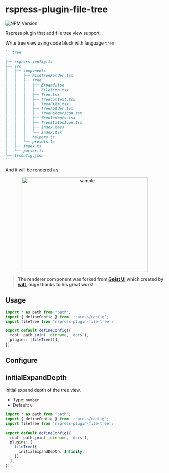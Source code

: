 # rspress-plugin-file-tree

![NPM Version](https://img.shields.io/npm/v/rspress-plugin-file-tree)


<SourceCode href="https://github.com/byteHulk/rspress-plugin-file-tree" />

Rspress plugin that add file tree view support.

Write tree view using code block with language `tree`:

````markdown
```tree
.
├── rspress.config.ts
├── src
│   ├── components
│   │   ├── FileTreeRender.tsx
│   │   ├── Tree
│   │   │   ├── Expand.tsx
│   │   │   ├── FileIcon.tsx
│   │   │   ├── Tree.tsx
│   │   │   ├── TreeContext.tsx
│   │   │   ├── TreeFile.tsx
│   │   │   ├── TreeFolder.tsx
│   │   │   ├── TreeFolderIcon.tsx
│   │   │   ├── TreeIndents.tsx
│   │   │   ├── TreeStatusIcon.tsx
│   │   │   ├── index.less
│   │   │   └── index.tsx
│   │   ├── helpers.ts
│   │   └── presets.ts
│   ├── index.ts
│   └── parser.ts
└── tsconfig.json
```
````

And it will be rendered as:

<div align="center">
  <img
    src="https://raw.githubusercontent.com/linbudu599/rspress-plugins/main/packages/rspress-plugin-file-tree/image.png"
    alt="sample"
    width="400"
    height="300"
  />
</div>

> **The renderer component was forked from [Geist UI](https://geist-ui.dev/) which created by [witt](https://github.com/unix), huge thanks to his great work!**

## Usage

<PackageManagerTabs command="add rspress-plugin-file-tree -D" />

```ts
import * as path from 'path';
import { defineConfig } from 'rspress/config';
import fileTree from 'rspress-plugin-file-tree';

export default defineConfig({
  root: path.join(__dirname, 'docs'),
  plugins: [fileTree()],
});
```

## Configure

## initialExpandDepth

Initial expand depth of the tree view.

- Type: `number`
- Default: `0`

```ts
import * as path from 'path';
import { defineConfig } from 'rspress/config';
import fileTree from 'rspress-plugin-file-tree';

export default defineConfig({
  root: path.join(__dirname, 'docs'),
  plugins: [
    fileTree({
      initialExpandDepth: Infinity,
    }),
  ],
});
```

